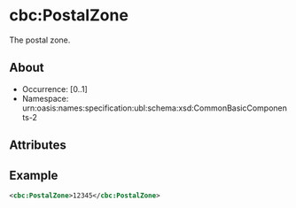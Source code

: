 # cbc:PostalZone

The postal zone.

## About

- Occurrence: [0..1]
- Namespace: urn:oasis:names:specification:ubl:schema:xsd:CommonBasicComponents-2

## Attributes

## Example

```xml
<cbc:PostalZone>12345</cbc:PostalZone>
